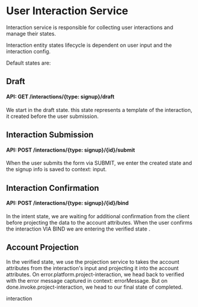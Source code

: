 

# User Interaction Service

Interaction service is responsible for collecting user interactions and manage their states.

Interaction entity states lifecycle is dependent on user input and the interaction config.

Default states are:

## Draft
#### API: GET /interactions/{type: signup}/draft
We start in the <State>draft</State> state. this state represents a template of the interaction, it created before the user submission. 
 
 
##  Interaction Submission
#### API: POST /interactions/{type: signup}/{id}/submit

When the user submits the form via <Event >SUBMIT</Event>, we enter the <State>created</State> state and the signup info is saved to context: <Context stringify>input</Context>.
 
## Interaction Confirmation
#### API: POST  /interactions/{type: signup}/{id}/bind

In the <State>intent</State> state, we are waiting for additional confirmation from the client before projecting the data to the account attributes.
When the user confirms the interaction VIA <Event>BIND</Event> we are entering the <State>verified</State> state . 
 
## Account Projection

In the <State>verified</State> state, we use the <Service>projection</Service> service to takes the account attributes from the interaction's <Context stringify>input</Context> and projecting it into the account attributes. 
On <Event>error.platform.project-interaction</Event>, we head back to <State>verified</State> with the error message captured in context: <Context>errorMessage</Context>.
But on <Event>done.invoke.project-interaction</Event>, we head to our final state of <State>completed</State>. 
 
 <CurrentState />
 <WholeContext />
 <Spec>interaction</Spec>

